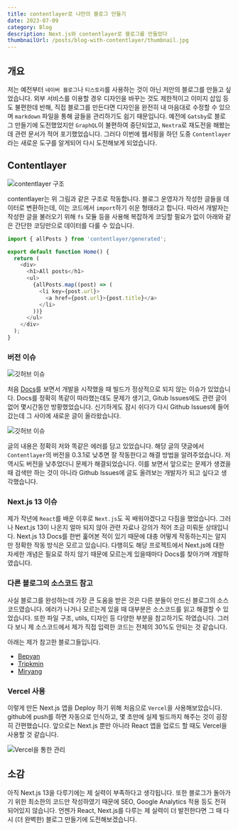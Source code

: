 ```yaml
---
title: contentlayer로 나만의 블로그 만들기
date: 2023-07-09
category: Blog
description: Next.js와 contentlayer로 블로그를 만들었다
thumbnailUrl: /posts/blog-with-contentlayer/thumbnail.jpg
---
```


## 개요

저는 예전부터 `네이버 블로그`나 `티스토리`를 사용하는 것이 아닌 저만의 블로그를 만들고 싶었습니다. 외부 서비스를 이용할 경우 디자인을 바꾸는 것도 제한적이고 이미지 삽입 등도 불편한데 반해, 직접 블로그를 만든다면 디자인을 완전히 내 마음대로 수정할 수 있으며 `markdown` 파일을 통해 글들을 관리하기도 쉽기 때문입니다.
예전에 `Gatsby`로 블로그 만들기에 도전했었지만 `GraphQL`이 불편하여 중단되었고, `Nextra`로 재도전을 해봤는데 관련 문서가 적어 포기했었습니다. 그러다 이번에 웹서핑을 하던 도중 `Contentlayer`라는 새로운 도구를 알게되어 다시 도전해보게 되었습니다.

## Contentlayer

![contentlayer 구조](/posts/blog-with-contentlayer/contentlayer-구조.png)

contentlayer는 위 그림과 같은 구조로 작동합니다. 블로그 운영자가 작성한 글들을 데이터로 변환하는데, 이는 코드에서 `import`하기 쉬운 형태라고 합니다. 따라서 개발자는 작성한 글을 불러오기 위해 `fs` 모듈 등을 사용해 복잡하게 코딩할 필요가 없이 아래와 같은 간단한 코딩만으로 데이터를 다룰 수 있습니다.

```javascript
import { allPosts } from 'contentlayer/generated';

export default function Home() {
  return (
    <div>
      <h1>All posts</h1>
      <ul>
        {allPosts.map((post) => (
          <li key={post.url}>
            <a href={post.url}>{post.title}</a>
          </li>
        ))}
      </ul>
    </div>
  );
}
```

### 버전 이슈

![깃허브 이슈](/posts/blog-with-contentlayer/빌드가-안되는-이슈.png)

처음 [Docs](https://www.contentlayer.dev/docs/getting-started-cddd76b7)를 보면서 개발을 시작했을 때 빌드가 정상적으로 되지 않는 이슈가 있었습니다. Docs를 정확히 똑같이 따라했는데도 문제가 생기고, Gitub Issues에도 관련 글이 없어 몇시간동안 방황했었습니다. 신기하게도 잠시 쉬다가 다시 Github Issues에 들어갔는데 그 사이에 새로운 글이 올라왔습니다.

![깃허브 이슈](/posts/blog-with-contentlayer/깃허브-이슈.png)

글의 내용은 정확히 저와 똑같은 에러를 담고 있었습니다. 해당 글의 댓글에서 `Contentlayer`의 버전을 0.3.1로 낮추면 잘 작동한다고 해결 방법을 알려주었습니다. 저 역시도 버전을 낮추었더니 문제가 해결되었습니다. 이를 보면서 앞으로는 문제가 생겼을 때 검색만 하는 것이 아니라 Github Issues에 글도 올려보는 개발자가 되고 싶다고 생각했습니다.

### Next.js 13 이슈

제가 작년에 `React`를 배운 이후로 `Next.js`도 꼭 배워야겠다고 다짐을 했었습니다. 그러나 Next.js 13이 나온지 얼마 되지 않아 관련 자료나 강의가 적어 조금 미뤄둔 상태입니다. Next.js 13 Docs를 한번 훑어본 적이 있기 때문에 대충 어떻게 작동하는지는 알지만 정확한 작동 방식은 모르고 있습니다. 다행히도 해당 프로젝트에서 Next.js에 대한 자세한 개념은 필요로 하지 않기 때문에 모르는게 있을때마다 Docs를 찾아가며 개발하였습니다.

### 다른 블로그의 소스코드 참고

사실 블로그를 완성하는데 가장 큰 도움을 받은 것은 다른 분들이 만드신 블로그의 소스코드였습니다. 에러가 나거나 모르는게 있을 때 대부분은 소스코드를 읽고 해결할 수 있었습니다. 또한 파일 구조, utils, 디자인 등 다양한 부분을 참고하기도 하였습니다. 그러다 보니 제 소스코드에서 제가 직접 입력한 코드는 전체의 30%도 안되는 것 같습니다.

아래는 제가 참고한 블로그들입니다.

- [Bepyan](https://bepyan.github.io/)
- [Tripkmin](https://blog-tripkmin.vercel.app/)
- [Miryang](https://miryang.dev/)

### Vercel 사용

이렇게 만든 Next.js 앱을 Deploy 하기 위해 처음으로 `Vercel`을 사용해보았습니다. github에 push를 하면 자동으로 인식하고, 몇 초만에 실제 빌드까지 해주는 것이 굉장히 간편했습니다. 앞으로는 Next.js 뿐만 아니라 React 앱을 업로드 할 때도 Vercel을 사용할 것 같습니다.

![Vercel을 통한 관리](/posts/blog-with-contentlayer/Vercel을-통한-관리.png)

## 소감

아직 Next.js 13을 다루기에는 제 실력이 부족하다고 생각됩니다. 또한 블로그가 돌아가기 위한 최소한의 코드만 작성하였기 때문에 SEO, Google Analytics 적용 등도 전혀 되어있지 않습니다. 언젠가 React, Next.js를 다루는 제 실력이 더 발전한다면 그 때 다시 (더 완벽한) 블로그 만들기에 도전해보겠습니다.

